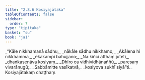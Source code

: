 ```yaml
---
title: "2.8.6 Kosiyajātaka"
tableOfContents: false
sidebar:
  order: 7
type: "tipitaka"
basket: "su"
book: "ja1"
---
```



<DynamicBreadcrumb />

<Division number="151" book="ja1">

<Paragraph number="585" type="verses" book="ja1">
_“Kāle nikkhamanā sādhu,_  
_nākāle sādhu nikkhamo;_  
_Akālena hi nikkhamma,_  
_ekakampi bahujjano;_  
_Na kiñci atthaṃ joteti,_  
_dhaṅkasenāva kosiyaṃ._  

</Paragraph>

</Division>
<Division number="152" book="ja1">

<Paragraph number="586" type="verses" book="ja1">
_Dhīro ca vidhividhānaññū,_  
_paresaṃ vivarānugū;_  
_Sabbāmitte vasīkatvā,_  
_kosiyova sukhī siyā”ti._  


</Paragraph>
</Division>

<Paragraph number="587" type="center" book="ja1">
Kosiyajātakaṃ chaṭṭhaṃ.
</Paragraph>